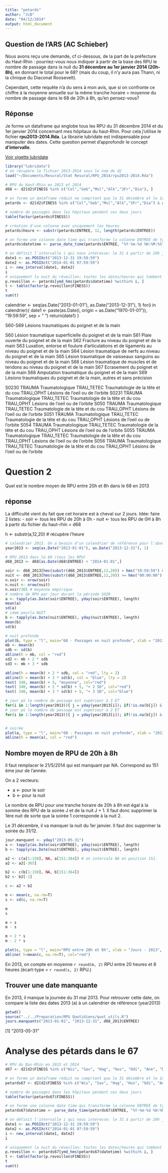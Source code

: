```yaml
---
title: "petards"
author: "JcB"
date: "04/12/2014"
output: html_document
---
```


Question de l'ARS (AC Schieber)
-------------------------------

Nous avons reçu une demande, cf ci-dessous, de la part de la préfecture du Haut-Rhin : pourriez-vous nous indiquer à partir de la base des RPU le nombre de passage dans la nuit du __31 décembre au 1er janvier 2014 (20h-8h)__, en donnant le total pour le 68? (mais du coup, il n'y aura pas Thann, ni la clinique du Diaconat Roosevelt).
 
Cependant, cette requête n'a du sens à mon avis, que si on confronte ce chiffre à la moyenne annuelle sur la même tranche horaire = moyenne du nombre de passage dans le 68 de 20h à 8h, qu'en pensez-vous?

Réponse
-------

Je forme un dataframe qui englobe tous les RPU du 31 décembre 2014 et du 1er janvier 2014 concernant mes hôpitaux du haut-Rhin. Pour cela j'utilise le fichier __rpu2013-2014.Rda__. La librairie lubridate est indispensable pour manipuler des dates. Cette question permet d'approfondir le concept __d'intervalle__.

[Voir vigette lubridate](http://cran.r-project.org/web/packages/lubridate/vignettes/lubridate.html)

```r
library("lubridate")
# on récupère le fichier 2013-2014 sous le nom de d2
load("~/Documents/Resural/Stat Resural/RPU_2014/rpu2013-2014.Rda")

# RPU du Haut-Rhin en 2013 et 2014
d68 <- d2[d2$FINESS %in% c("Col","Geb","Mul","Alk","3Fr","Dia"), ]

# on forme un dataframe réduit ne comprtant que le 31 décembre et le 1er janvier
petards <- d2[d2$FINESS %in% c("Col","Geb","Mul","Alk","3Fr","Dia") & as.Date(d2$ENTREE) > "2013-12-30" &  as.Date(d2$ENTREE) < "2014-01-02", c("ENTREE", "DP", "FINESS")]

# nombre de passages dans les hôpitaux pendant ces deux jours
table(factor(petards$FINESS))

# création d'une colonne avec uniquement les heures
petards$heure <- substr(petards$ENTREE, 12, length(petards$ENTREE))

# on forme une colonne date time qui transforme la colonne ENTREE de type caractère en objet temporel via la méthode parse_date_time. On aurait probablement pu aussi utiliser la méthode ymd_hms. Les objets de la colonne datetime sont de type POSIXt.
petards$datetime <- parse_date_time(petards$ENTREE, "%Y-%m-%d %H:%M:%S")

# on définit l'intervalle i qui nous intéresse: le 31 à partir de 20h jusqu'au 1er 8 heures:
date1 <- as.POSIXct("2013-12-31 19:59:59")
date2 <- as.POSIXct("2014-01-01 07:59:59")
i <- new_interval(date1, date2)
i
# uniquement la nuit du réveillon: toutes les dates/heures qui tombent dans l'intervalle i.
p.reveillon <- petards[ymd_hms(petards$datetime) %within% i, ]
t <- table(factor(p.reveillon$FINESS))
t
sum(t)

```
calendrier <- seq(as.Date("2013-01-01"), as.Date("2013-12-31"), 1)
for(i in calendrier){
  date1 <- paste(as.Date(i, origin = as.Date("1970-01-01")), "19:59:59", sep = " ")
  return(date1)
}

S60-S69  Lésions traumatiques du poignet et de la main 

S60  Lésion traumatique superficielle du poignet et de la main
S61	Plaie ouverte du poignet et de la main
S62	Fracture au niveau du poignet et de la main
S63	Luxation, entorse et foulure d'articulations et de ligaments au niveau du poignet et de la main
S64	Lésion traumatique de nerfs au niveau du poignet et de la main
S65	Lésion traumatique de vaisseaux sanguins au niveau du poignet et de la main
S66	Lésion traumatique de muscles et de tendons au niveau du poignet et de la main
S67	Ecrasement du poignet et de la main
S68	Amputation traumatique du poignet et de la main
S69	Lésions traumatiques du poignet et de la main, autres et sans précision 

S0230  TRAUMA	Traumatologique	TRAU_TETEC	Traumatologie de la tête et du cou	TRAU_OPHT	Lésions de l'oeil ou de l'orbite
S0231	TRAUMA	Traumatologique	TRAU_TETEC	Traumatologie de la tête et du cou	TRAU_OPHT	Lésions de l'oeil ou de l'orbite
S050  TRAUMA	Traumatologique	TRAU_TETEC	Traumatologie de la tête et du cou	TRAU_OPHT	Lésions de l'oeil ou de l'orbite
S051	TRAUMA	Traumatologique	TRAU_TETEC	Traumatologie de la tête et du cou	TRAU_OPHT	Lésions de l'oeil ou de l'orbite
S054	TRAUMA	Traumatologique	TRAU_TETEC	Traumatologie de la tête et du cou	TRAU_OPHT	Lésions de l'oeil ou de l'orbite
S055	TRAUMA	Traumatologique	TRAU_TETEC	Traumatologie de la tête et du cou	TRAU_OPHT	Lésions de l'oeil ou de l'orbite
S056	TRAUMA	Traumatologique	TRAU_TETEC	Traumatologie de la tête et du cou	TRAU_OPHT	Lésions de l'oeil ou de l'orbite


Question 2
==========

Quel est le nombre moyen de RPU entre 20h et 8h dans le 68 en 2013

réponse
-------

La difficulté vient du fait que cet horaire est à cheval sur 2 jours. Idée: faire 2 listes:
- soir <- tous les RPU de 20h à 0h
- nuit <- tous les RPU de 0H à 8h
à partir du fichier du haut-rhin = d68

h <- substr(a,12,20) # récupère l'heure

```r
# calendrier 2013. On a besoin d'un calendrier de référence pour l'abnnée 2013
year2013 <- seq(as.Date("2013-01-01"), as.Date("2013-12-31"), 1)

# RPU 2013 dans le 68 (tous les RPU)
d68_2013 <- d68[as.Date(d68$ENTREE) < "2014-01-01",]

soir <- d68_2013[hms(substr(d68_2013$ENTREE,12,20)) > hms("19:59:59") & hms(substr(d68_2013$ENTREE,12,20)) <= hms("23:59:59"), ]
nuit <- d68_2013[hms(substr(d68_2013$ENTREE,12,20)) >= hms("00:00:00") & hms(substr(d68_2013$ENTREE,12,20)) < hms("08:00:00"), ]
n.soir <- nrow(soir)
n.nuit <- nrow(nuit)
n.soir/365 # moyenne empirique
# nombre de RPU par jour durant la période SOIR
a <- tapply(as.Date(soir$ENTREE), yday(soir$ENTREE), length)
mean(a)
sd(a)
# idem pourla NUIT
b <- tapply(as.Date(nuit$ENTREE), yday(nuit$ENTREE), length)
mean(b)
sd(b)

# nuit profonde
plot(b, type = "l", main="68 - Passages en nuit profonde", xlab = "2013 - jours", ylab = "Nombre de RPU")
mb <- mean(b)
sdb <- sd(b)
abline(h = mb, col = "red")
sd2 <- mb + 2 * sdb
sd3 <- mb + 3 * sdb

abline(h = mean(b) + 2 * sdb, col = "red", lty = 2)
abline(h = mean(b) + 3 * sd(b), col = "blue", lty = 2)
text( 340, mean(b) + 5, "moyenne", col="red")
text( 340, mean(b) + 2 * sd(b) + 5, "+ 2 SD", col="red")
text( 340, mean(b) + 3 * sd(b) + 5, "+ 3 SD", col="blue")

# jour pù le nombre de passage est supérieur à 3 ET
for(i in 1:length(year2013)){ j = yday(year2013[i]); if(!is.na(b[j]) & b[j] > sd3) print(paste(year2013[i], wday(year2013[i], label = TRUE), sep=" "))}
# jour pù le nombre de passage est supérieur à 2 ET
for(i in 1:length(year2013)){ j = yday(year2013[i]); if(!is.na(b[j]) & b[j] > sd2) print(paste(year2013[i], wday(year2013[i], label = TRUE), sep=" "))}


# soirée
plot(a, type = "l", main="68 - Passages en nuit profonde", xlab = "2013 - jours", ylab = "Nombre de RPU")
abline(h = mean(a), col = "red")

```

Nombre moyen de RPU de 20h à 8h
-------------------------------

Il faut remplacer le 21/5/2014 qui est manquant par NA. Correspond au 151 ème jour de l'année.

On a 2 vecteurs:

- a <- pour le soir
- b <- pour la nuit

Le nombre de RPU pour une tranche horaire de 20h à 8h est égal à la somme des RPU de la soirée J et de la nuit J + 1. Il faut donc supprimer la 1ère nuit de sorte que la soirée 1 corresponde à la nuit 2.

Le 31 décembre, il va manquer la nuit du 1er janvier. Il faut doc supprimer la soirée du 31/12.
```r
jour.manquant <- yday("2013-05-31")
a <- tapply(as.Date(soir$ENTREE), yday(soir$ENTREE), length)
b <- tapply(as.Date(nuit$ENTREE), yday(nuit$ENTREE), length)

a2 <- c(a[1:150], NA, a[151:364]) # on intercale NA en position 151.
a2 <- a2[-365]

b2 <- c(b[1:150], NA, b[151:364])
b2 <- b2[-1]

c <- a2 + b2

m <- mean(c, na.rm=T)
s <- sd(c, na.rm=T)

m
s

m + s
m - s

m + 2 * s
m - 2 * s

plot(c, type = "l", main="RPU entre 20h et 8h", xlab = "Jours - 2013", ylab = "RPU")
abline( h=mean(c, na.rm=T), col="red")

```

En 2013, on compte en moyenne `r round(m, 2)` RPU entre 20 heures et 8 heures (écart-type = `r round(s, 2)` RPU.)

Trouver une date manquante
--------------------------

En 2013, il manque la journée du 31 mai 2013. Pour retrouver cette date, on compare la liste des dates 2013 (a) à un calendrier de référence (year2013)

```r
getwd()
source("../../Preparation/RPU Quotidiens/quot_utils.R")
jours.manquants("2013-01-01", "2013-12-31", d68_2013$ENTREE)
```
[1] "2013-05-31"

Analyse des pétards dans le 67
==============================

```r
# RPU du Bas-Rhin en 2013 et 2014
d67 <- d2[d2$FINESS %in% c("Wis", "Sav", "Hag", "Hus", "Odi", "Ane", "Dts", "Sel"), ]

# on forme un dataframe réduit ne comprtant que le 31 décembre et le 1er janvier
petards67 <- d2[d2$FINESS %in% c("Wis", "Sav", "Hag", "Hus", "Odi", "Ane", "Dts", "Sel") & as.Date(d2$ENTREE) > "2013-12-30" &  as.Date(d2$ENTREE) < "2014-01-02", c("ENTREE", "DP", "FINESS")]

# nombre de passages dans les hôpitaux pendant ces deux jours
table(factor(petards67$FINESS))

# on forme une colonne date time qui transforme la colonne ENTREE de type caractère en objet temporel via la méthode parse_date_time. On aurait probablement pu aussi utiliser la méthode ymd_hms. Les objets de la colonne datetime sont de type POSIXt.
petards67$datetime <- parse_date_time(petards67$ENTREE, "%Y-%m-%d %H:%M:%S")

# on définit l'intervalle i qui nous intéresse: le 31 à partir de 20h jusqu'au 1er 8 heures:
date1 <- as.POSIXct("2013-12-31 19:59:59")
date2 <- as.POSIXct("2014-01-01 07:59:59")
i <- new_interval(date1, date2)
i

# uniquement la nuit du réveillon: toutes les dates/heures qui tombent dans l'intervalle i.
p.reveillon <- petards67[ymd_hms(petards67$datetime) %within% i, ]
t <- table(factor(p.reveillon$FINESS))
t
sum(t)
```

